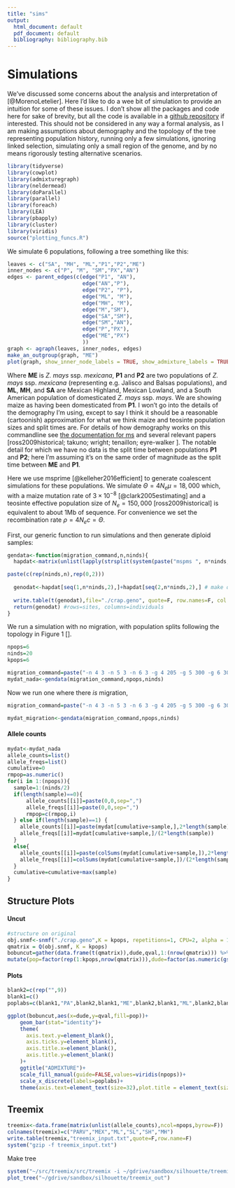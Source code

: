 ```yaml
---
title: "sims"
output:
  html_document: default
  pdf_document: default
  bibliography: bibliography.bib
---
```


# Simulations

We've discussed some concerns about the analysis and interpretation of [@MorenoLetelier]. Here I'd like to do a wee bit of simulation to provide an intuition for some of these issues.  I don't show all the packages and code here for sake of brevity, but all the code is available in a [github repository](https://github.com/rossibarra/silhouette_scores.git) if interested.  This should not be considered in any way a formal analysis, as I am making assumptions about demography and the topology of the tree representing population history, running only a few simulations, ignoring linked selection, simulating only a small region of the genome, and by no means rigorously testing alternative scenarios. 

```r
library(tidyverse)
library(cowplot)
library(admixturegraph)
library(neldermead)
library(doParallel)
library(parallel)
library(foreach)
library(LEA)
library(pbapply)
library(cluster)
library(viridis)
source("plotting_funcs.R")
```

We simulate 6 populations, following a tree something like this:

```r
leaves <- c("SA", "MH", "ML","P1","P2","ME")
inner_nodes <- c("P", "M", "SM","PX","AN")
edges <- parent_edges(c(edge("P1", "AN"),
                        edge("AN","P"),
                        edge("P2", "P"),
                        edge("ML", "M"),
                        edge("MH", "M"),                          
                        edge("M","SM"),
                        edge("SA","SM"),
                        edge("SM","AN"),
                        edge("P","PX"),
                        edge("ME","PX")
                        ))
graph <- agraph(leaves, inner_nodes, edges)
make_an_outgroup(graph, "ME")
plot(graph, show_inner_node_labels = TRUE, show_admixture_labels = TRUE)
```

Where **ME** is *Z. mays* ssp. *mexicana*, **P1** and **P2** are two populations of *Z. mays* ssp. *mexicana* (representing e.g. Jalisco and Balsas populations), and **ML**, **MH**, and **SA** are Mexican Highland, Mexican Lowland, and a South American population of domesticated *Z. mays* ssp. *mays*. We are showing maize as having been domesticated from **P1**. I won't go into the details of the demography I'm using, except to say I think it should be a reasonable (cartoonish) approximation for what we think maize and teosinte population sizes and split times are.  For details of how demography works on this commandline see [the documentation for ms](http://home.uchicago.edu/rhudson1/source/mksamples.html) and several relevant papers [ross2009historical; takuno; wright; tenaillon; eyre-walker ]. The notable detail for which we have no data is the split time between populations **P1** and **P2**; here I'm assuming it's on the same order of magnitude as the split time between **ME** and **P1**.

Here we use msprime [@kelleher2016efficient] to generate coalescent simulations for these populations. We simulate $\Theta=4N_e\mu=18,000$ which, with a maize mutation rate of $3\times10^{-8}$ [@clark2005estimating] and a teosinte effective population size of $N_e=150,000$ [ross2009historical] is equivalent to about 1Mb of sequence.  For convenience we set the recombination rate $\rho=4N_ec=\Theta$. 

First, our generic function to run simulations and then generate diploid samples:
```r
gendata<-function(migration_command,n,ninds){
  hapdat<-matrix(unlist(lapply(strsplit(system(paste("mspms ", n*ninds, " 1 -t 180 -r 180 180 -I ", n, " ", paste(rep(ninds,n),collapse=" ") , " ", migration_command, " | tail -", n*ninds,sep=""),intern=T),''),as.numeric)),nrow=n*ninds,byrow=T) # run coalescent sim

paste(c(rep(ninds,n),rep(0,2)))
  
  genodat<-hapdat[seq(1,n*ninds,2),]+hapdat[seq(2,n*ninds,2),] # make diploid 
  
  write.table(t(genodat),file="./crap.geno", quote=F, row.names=F, col.names=F, sep="") #write genotype file
  return(genodat) #rows=sites, columns=individuals
}
```

We run a simulation with no migration, with population splits following the topology in Figure 1 [].
```r
npops=6
ninds=20
kpops=6

migration_command=paste("-n 4 3 -n 5 3 -n 6 3 -g 4 205 -g 5 300 -g 6 300 -ej 0.0075 5 4 -en 0.0075 4 0.32 -ej 0.011 6 4 -en 0.011 4 0.11 -ej 0.015 4 1 -en 0.015 1 1 -ej 0.08 3 1 -en 0.08 1 1 -ej 0.1 2 1 -en 0.1 1 1")
mydat_nada<-gendata(migration_command,npops,ninds)
```

Now we run one where there *is* migration, 

```r
migration_command=paste("-n 4 3 -n 5 3 -n 6 3 -g 4 205 -g 5 300 -g 6 300 -ej 0.0075 5 4 -en 0.0075 4 0.32 -ej 0.011 6 4 -en 0.011 4 0.11 -ej 0.015 4 1 -en 0.015 1 1 -ej 0.08 3 1 -en 0.08 1 1 -ej 0.1 2 1 -en 0.1 1 1")

mydat_migration<-gendata(migration_command,npops,ninds)
```


#### Allele counts
```r
mydat<-mydat_nada
allele_counts=list()
allele_freqs=list()
cumulative=0
rmpop=as.numeric()
for(i in 1:(npops)){
  sample=1:(ninds/2)
  if(length(sample)==0){  
      allele_counts[[i]]=paste(0,0,sep=",")
      allele_freqs[[i]]=paste(0,0,sep=",")
      rmpop=c(rmpop,i)
  } else if(length(sample)==1) {
    allele_counts[[i]]=paste(mydat[cumulative+sample,],2*length(sample)-mydat[cumulative+sample,],sep=",")
    allele_freqs[[i]]=mydat[cumulative+sample,]/(2*length(sample))
  }
  else{
    allele_counts[[i]]=paste(colSums(mydat[cumulative+sample,]),2*length(sample)-colSums(mydat[cumulative+sample,]),sep=",")
    allele_freqs[[i]]=colSums(mydat[cumulative+sample,])/(2*length(sample))
  }
  cumulative=cumulative+max(sample)
}
```

## Structure Plots

#### Uncut
```r
#structure on original
obj.snmf<-snmf("./crap.geno",K = kpops, repetitions=1, CPU=2, alpha = 10, project = "new") 
qmatrix = Q(obj.snmf, K = kpops)
bobuncut=gather(data.frame(t(qmatrix)),dude,qval,1:(nrow(qmatrix))) %>%
mutate(pop=factor(rep(1:kpops,nrow(qmatrix))),dude=factor(as.numeric(gsub("X","",dude))))
```


#### Plots
```r
blank2=c(rep("",9))
blank1=c()
poplabs=c(blank1,"PA",blank2,blank1,"ME",blank2,blank1,"ML",blank2,blank1,"SL",blank2,blank1,"SH",blank2,blank1,"MH",blank2)

ggplot(bobuncut,aes(x=dude,y=qval,fill=pop))+
    geom_bar(stat="identity")+
    theme(
      axis.text.y=element_blank(),
      axis.ticks.y=element_blank(),
      axis.title.x=element_blank(),
      axis.title.y=element_blank()
    )+
    ggtitle("ADMIXTURE")+
    scale_fill_manual(guide=FALSE,values=viridis(npops))+
    scale_x_discrete(labels=poplabs)+
    theme(axis.text=element_text(size=32),plot.title = element_text(size = 40, face = "bold"))
```

## Treemix
```r
treemix<-data.frame(matrix(unlist(allele_counts),ncol=npops,byrow=F))
colnames(treemix)=c("PARV","MEX","ML","SL","SH","MH")
write.table(treemix,"treemix_input.txt",quote=F,row.name=F)
system("gzip -f treemix_input.txt")
```

Make tree
```r
system("~/src/treemix/src/treemix -i ~/gdrive/sandbox/silhouette/treemix_input.txt.gz -o treemix_out -m 1 -root MEX")
plot_tree("~/gdrive/sandbox/silhouette/treemix_out")
```
